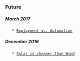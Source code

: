 
=== Future ===

===== March 2017 =====
    * [[http://ideas.ted.com/the-rise-of-the-useless-class/|Employment vs. Automation]]
===== December 2016 =====
    * [[https://www.bloomberg.com/news/articles/2016-12-15/world-energy-hits-a-turning-point-solar-that-s-cheaper-than-wind|Solar is cheaper than Wind]]

